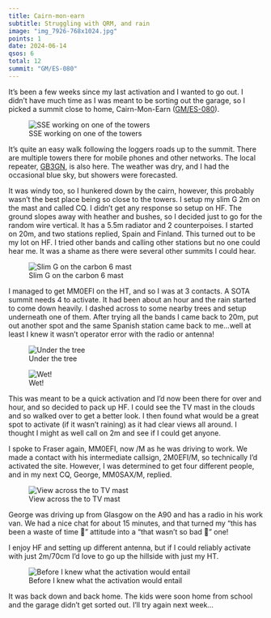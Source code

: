 ```yaml
---
title: Cairn-mon-earn
subtitle: Struggling with QRM, and rain
image: "img_7926-768x1024.jpg"
points: 1
date: 2024-06-14
qsos: 6
total: 12
summit: "GM/ES-080"
---
```


It’s been a few weeks since my last activation and I wanted to go out. I didn’t have much time as I was meant to be sorting out the garage, so I picked a summit close to home, Cairn-Mon-Earn ([GM/ES-080](https://sotl.as/summits/GM/ES-080)).

![SSE working on one of the towers](img_7924-1024x768.jpg)


It’s quite an easy walk following the loggers roads up to the summit. There are multiple towers there for mobile phones and other networks. The local repeater, [GB3GN](https://www.grampianrepeatergroup.co.uk/gb3gn), is also here. The weather was dry, and I had the occasional blue sky, but showers were forecasted.

It was windy too, so I hunkered down by the cairn, however, this probably wasn’t the best place being so close to the towers. I setup my slim G 2m on the mast and called CQ. I didn’t get any response so setup on HF. The ground slopes away with heather and bushes, so I decided just to go for the random wire vertical. It has a 5.5m radiator and 2 counterpoises. I started on 20m, and two stations replied, Spain and Finland. This turned out to be my lot on HF. I tried other bands and calling other stations but no one could hear me. It was a shame as there were several other summits I could hear.

![Slim G on the carbon 6 mast](img_7927-768x1024.jpg)

I managed to get MM0EFI on the HT, and so I was at 3 contacts. A SOTA summit needs 4 to activate. It had been about an hour and the rain started to come down heavily. I dashed across to some nearby trees and setup underneath one of them. After trying all the bands I came back to 20m, put out another spot and the same Spanish station came back to me…well at least I knew it wasn’t operator error with the radio or antenna!

![Under the tree](img_7928-768x1024.jpg)

![Wet!](img_7929-1024x768.jpg)

This was meant to be a quick activation and I’d now been there for over and hour, and so decided to pack up HF. I could see the TV mast in the clouds and so walked over to get a better look. I then found what would be a great spot to activate (if it wasn’t raining) as it had clear views all around. I thought I might as well call on 2m and see if I could get anyone.

I spoke to Fraser again, MM0EFI, now /M as he was driving to work. We made a contact with his intermediate callsign, 2M0EFI/M, so technically I’d activated the site. However, I was determined to get four different people, and in my next CQ, George, MM0SAX/M, replied.

![View across the to TV mast](img_7932-1024x768.jpg)



George was driving up from Glasgow on the A90 and has a radio in his work van. We had a nice chat for about 15 minutes, and that turned my “this has been a waste of time 🤬” attitude into a “that wasn’t so bad 🙂” one!

I enjoy HF and setting up different antenna, but if I could reliably activate with just 2m/70cm I’d love to go up the hillside with just my HT.

![Before I knew what the activation would entail](img_7926-768x1024.jpg)



It was back down and back home. The kids were soon home from school and the garage didn’t get sorted out. I’ll try again next week…
